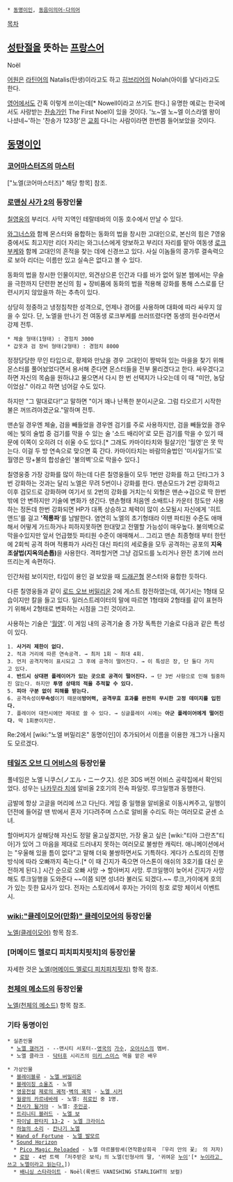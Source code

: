  * [[동명이인]], [[동음이의어·다의어]]

[[목차]]

== [[성탄절]]을 뜻하는 [[프랑스어]] ==
Noël

[[어원]]은 [[라틴어]]의 Natalis(탄생)이라고도 하고 [[히브리어]]의 Nolah(아이를 낳다)라고도 한다.

[[영어]]에서도 간혹 이렇게 쓰이는데[* Nowell이라고 쓰기도 한다.] 유명한 예로는 한국에서도 사랑받는 [[찬송가]]인 The First Noel이 있을 것이다. '노~엘 노~엘 이스라엘 왕이 나셨네~'하는 '찬송가 123장'은 [[교회]] 다니는 사람이라면 한번쯤 들어보았을 것이다.

== [[동명이인]] ==
=== [[코어마스터즈]]의 [[마스터]] ===
["노엘(코어마스터즈)" 해당 항목] 참조.

=== [[로맨싱 사가 2]]의 등장인물 ===
[[칠영웅]]의 부리더. 사막 지역인 테랄테바의 이동 호수에서 만날 수 있다.

[[와그너스]]와 함께 몬스터와 융합하는 동화의 법을 창시한 고대인으로, 본신의 힘은 7영웅 중에서도 최고지만 리더 자리는 와그너스에게 양보하고 부리더 자리를 맡아 여동생 [[로크부케]]와 함께 고대인의 흔적을 찾는 데에 신경쓰고 있다. 사실 이놈들의 콩가루 결속력으로 보아 리더는 이름만 있고 실속은 없다고 볼 수 있다.

동화의 법을 창시한 인물이지만, 외견상으론 인간과 다를 바가 없어 일본 웹에서는 무술을 극한까지 단련한 본신의 힘 + 장비품에 동화의 법을 적용해 강화를 통해 스스로를 단련시키지 않았을까 하는 추측이 있다.

상당히 정중하고 냉정침착한 성격으로, 언제나 경어를 사용하며 대화에 따라 싸우지 않을 수 있다. 단, 노엘을 만나기 전 여동생 로크부케를 쓰러뜨렸다면 동생의 원수라면서 강제 전투.

 * 체술 형태(1형태) : 경험치 3000
 * 갑옷과 검 장비 형태(2형태) : 경험치 8000

정정당당한 무인 타입으로, 황제와 만났을 경우 고대인이 짱박혀 있는 마을을 찾기 위해 몬스터를 풀어놨었다면서 용서해 준다면 몬스터들을 전부 물리겠다고 한다. 싸우겠다고 하면 자신의 목숨을 원하냐고 물으면서 다시 한 번 선택지가 나오는데 이 때 "미안, 농담이었삼." 이라고 하면 넘어갈 수도 있다.

하지만 "그 말대로다!"고 말하면 "이거 꽤나 난폭한 분이시군요. 그럼 타오르기 시작한 불은 꺼뜨려야겠군요."말하며 전투.

맨손일 경우엔 체술, 검을 빼들었을 경우엔 검기를 주로 사용하지만, 검을 빼들었을 경우에는 빛의 술법 중 검기를 막을 수 있는 술 '소드 배리어'로 모든 검기를 막을 수 있기 때문에 이쪽이 오히려 더 쉬울 수도 있다.[* 그래도 카마이타치와 필살기인 '월영'은 못 막는다. 이걸 두 방 연속으로 맞으면 훅 간다. 카마이타치는 바람의술법인 '미사일가드'로 월영은 땅+불의 합성술인 '불의벽'으로 막을수 있다.]

칠영웅중 가장 강화를 많이 하는데 다른 칠영웅들이 모두 1번만 강화를 하고 단타그가 3번 강화하는 것과는 달리 노엘은 무려 5번이나 강화를 한다. 맨손모드가 2번 강화하고 이후 검모드로 강화하며 여기서 또 2번의 강화를 거치는식 외형은 맨손→검으로 딱 한번밖에 안 변하지만 기술에 변화가 생긴다. 맨손형태 처음엔 소배트나 카운터 정도만 사용하는 정돈데 한번 강화되면 HP가 대폭 상승하고 체력이 많이 소모될시 자신에게 '히트 앤드'를 걸고 ''''적룡파''''를 남발한다. 염연히 노엘의 초기형태라 이땐 파티원 수준도 애매해서 어떻게 가드하거나 피하지못하면 한대맞고 전멸할 가능성이 매우높다. 불의벽으로 막을수있지만 앞서 언급했듯 파티원 수준이 애매해서... 그리고 맨손 최종형태 부터 한턴에 2회씩 공격 하며 적룡파가 사라진 대신 파티의 세로줄을 모두 공격하는 공포의 '''지옥조살법(지옥의손톱)'''을 사용한다. 격파할거면 그냥 검모드를 노리거나 완전 초기에 쓰러뜨리는게 속편하다.

인간처럼 보이지만, 타입이 용인 걸 보았을 때 [[드래곤]]형 몬스터와 융합한 듯하다.

다른 칠영웅들과 같이 [[로드 오브 버밀리온]] 2에 게스트 참전하였는데, 여기서는 1형태 모습이지만 칼을 들고 있다. 일러스트레이터의 말에 따르면 1형태와 2형태를 같이 표현하기 위해서 2형태로 변화하는 시점을 그린 것이라고.

사용하는 기술은 '[[월영]]'. 이 게임 내의 공격기술 중 가장 독특한 기술로 다음과 같은 특성이 있다.

 1. '''사거리 제한이 없다.'''
 2. 적과 거리에 따른 연속공격. → 최저 1회 ~ 최대 4회.
 3. 먼저 공격지역이 표시되고 그 후에 공격이 떨어진다. → 이 특성은 장, 단 둘다 가지고 있다.
 4. '''반드시 상대편 플레이어가 있는 곳으로 공격이 떨어진다.''' → 단 3번 사항으로 인해 필중하진 않는다. 하지만 '''투명 상태의 적을 추적할 수 있다.'''
 5. '''피아 구분 없이 피해를 받는다.'''
 6. 공격속성이'''무속성'''이기 때문에''' 방어력, 공격무효 효과를 완전히 무시한 고정 데미지를 입힌다.'''
 7. 플레이어 대전시에만 제대로 쓸 수 있다. → 싱글플레이 시에는 '''아군 플레이어에게 떨어진다.''' 딱 1회뿐이지만.

Re:2에서 [wiki:"노엘 버밀리온" 동명이인]이 추가되어서 이름을 이용한 개그가 나올지도 모르겠다.

=== [[테일즈 오브 디 어비스]]의 등장인물 ===
풀네임은 노엘 니쿠스(ノエル・ニークス). 성은 3DS 버전 어비스 공략집에서 확인되었다. 성우는 [[나카무라 치에]]
알비올 2호기의 전속 파일럿. 루크일행과 동행한다.

금발에 항상 고글을 머리에 쓰고 다닌다.
게임 중 일행을 알비올로 이동시켜주고, 일행이 던전에 들어갈 땐 밖에서 혼자 기다려주며 스스로 알비올 수리도 하는 여러모로 굳센 소녀.

할아버지가 살해당해 자신도 정말 울고싶겠지만, 가장 울고 싶은 [wiki:"티아 그란츠"티아]가 있어 그 마음을 제대로 드러내지 못하는 여러모로 불쌍한 캐릭터. 애니메이션에서는 "우울해 있을 틈이 없다"고 말해 더욱 불쌍하면서도 기특하다. 게다가 스토리의 진행 방식에 따라 오빠까지 죽는다.[* 이 때 긴지가 죽으면 아스톤이 애쉬의 3호기를 대신 운전하게 된다.]
시간 순으로 오빠 사망 → 할아버지 사망. 루크일행이 늦어서 긴지가 사망해도 루크일행을 도와준다 ~~이쯤 되면 성녀라 불러도 되겠다.~~
루크,가이에게 호의가 있는 듯한 묘사가 있다. 전자는 스토리에서 후자는 가이의 칭호 로망 체이서 이벤트시.

=== [[wiki:"클레이모어(만화)" 클레이모어]]의 등장인물 ===
[[노엘(클레이모어)]] 항목 참조.

=== [머메이드 멜로디 피치피치핏치]의 등장인물 ===
자세한 것은 [[노엘(머메이드 멜로디 피치피치핏치)]] 항목 참조.

=== [[천체의 메소드]]의 등장인물 ===
[[노엘(천체의 메소드)]] 항목 참조.

=== 기타 동명이인 ===
 * 실존인물
  * [[노엘 갤러거]] - --맨시티 서포터--[[영국]]의 [[가수]], [[오아시스]]의 멤버.
  * 노엘 클라크 - [[닥터후]] 시리즈의 [[미키 스미스]] 역을 맡은 배우

 * 가상인물
  * [[블레이블루]] - [[노엘 버밀리온]]
  * [[블레이징 소울즈]] - 노엘
  * [[영웅전설]] [[제로의 궤적]]·[[벽의 궤적]] - [[노엘 시커]]
  * [[월광의 카르네바레]] - 노엘: [[히로인]] 중 1명.
  * [[천사가 될거야]] - 노엘: [[주인공]].
  * [[트리니티 블러드]] - [[노엘 보]]
  * [[파이널 판타지 13-2]] - [[노엘 크라이스]]
  * [[하늘의 소리]] - [[칸나기 노엘]]
  * [[Wand of Fortune]] - [[노엘 발모르]]
  * [[Sound Horizon]] 
   * [[Pico Magic Reloaded]] - 노엘 마르블랑셰(연작환상희곡 『우리 안의 꽃』 의 저자)
   * [[로망]] - 4번 트랙 「저주받은 보석」의 노엘(인형사의 딸, '귀여운 [[여동생|누이]]'[* [[A라고 쓰고 B라고 읽는다|누이라고 쓰고 노엘이라고 읽는다.]]])
   * [[배니싱 스타라이트]] - Noël(록밴드 VANISHING STARLIGHT의 보컬)
